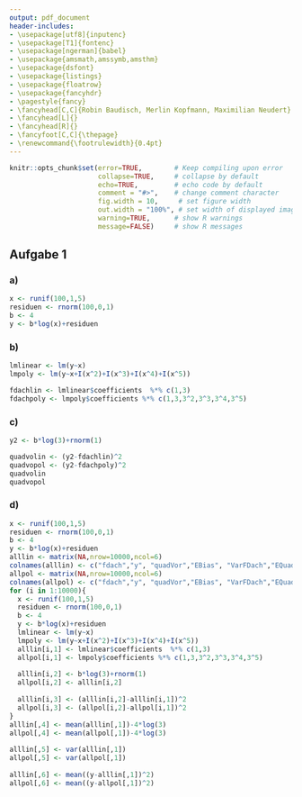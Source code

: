 ```yaml
---
output: pdf_document
header-includes: 
- \usepackage[utf8]{inputenc}
- \usepackage[T1]{fontenc}
- \usepackage[ngerman]{babel}
- \usepackage{amsmath,amssymb,amsthm}
- \usepackage{dsfont}
- \usepackage{listings}
- \usepackage{floatrow}
- \usepackage{fancyhdr}
- \pagestyle{fancy}
- \fancyhead[C,C]{Robin Baudisch, Merlin Kopfmann, Maximilian Neudert}
- \fancyhead[L]{}
- \fancyhead[R]{}
- \fancyfoot[C,C]{\thepage}
- \renewcommand{\footrulewidth}{0.4pt}
---
```


```r
knitr::opts_chunk$set(error=TRUE,        # Keep compiling upon error
                      collapse=TRUE,     # collapse by default
                      echo=TRUE,         # echo code by default
                      comment = "#>",    # change comment character
                      fig.width = 10,     # set figure width
                      out.width = "100%", # set width of displayed images
                      warning=TRUE,      # show R warnings
                      message=FALSE)     # show R messages
```

<!---** Hochschule Darmstadt | Studiengang Data Science | Sommersemester 2019 **--->

## Aufgabe 1
### a)
```r
x <- runif(100,1,5)
residuen <- rnorm(100,0,1)
b <- 4
y <- b*log(x)+residuen
```

### b)
```r
lmlinear <- lm(y~x)
lmpoly <- lm(y~x+I(x^2)+I(x^3)+I(x^4)+I(x^5))

fdachlin <- lmlinear$coefficients  %*% c(1,3)
fdachpoly <- lmpoly$coefficients %*% c(1,3,3^2,3^3,3^4,3^5)
```

### c)
```r
y2 <- b*log(3)+rnorm(1)

quadvolin <- (y2-fdachlin)^2
quadvopol <- (y2-fdachpoly)^2
quadvolin
quadvopol
```
### d)
```r
x <- runif(100,1,5)
residuen <- rnorm(100,0,1)
b <- 4
y <- b*log(x)+residuen
alllin <- matrix(NA,nrow=10000,ncol=6)
colnames(alllin) <- c("fdach","y", "quadVor","EBias", "VarFDach","EQuadVor")
allpol <- matrix(NA,nrow=10000,ncol=6)
colnames(allpol) <- c("fdach","y", "quadVor","EBias", "VarFDach","EQuadVor")
for (i in 1:10000){
  x <- runif(100,1,5)
  residuen <- rnorm(100,0,1)
  b <- 4
  y <- b*log(x)+residuen
  lmlinear <- lm(y~x)
  lmpoly <- lm(y~x+I(x^2)+I(x^3)+I(x^4)+I(x^5))
  alllin[i,1] <- lmlinear$coefficients  %*% c(1,3)
  allpol[i,1] <- lmpoly$coefficients %*% c(1,3,3^2,3^3,3^4,3^5)
  
  alllin[i,2] <- b*log(3)+rnorm(1)
  allpol[i,2] <- alllin[i,2]
  
  alllin[i,3] <- (alllin[i,2]-alllin[i,1])^2
  allpol[i,3] <- (allpol[i,2]-allpol[i,1])^2
}
alllin[,4] <- mean(alllin[,1])-4*log(3)
allpol[,4] <- mean(allpol[,1])-4*log(3)
  
alllin[,5] <- var(alllin[,1])
allpol[,5] <- var(allpol[,1])
  
alllin[,6] <- mean((y-alllin[,1])^2)
allpol[,6] <- mean((y-allpol[,1])^2)

```




